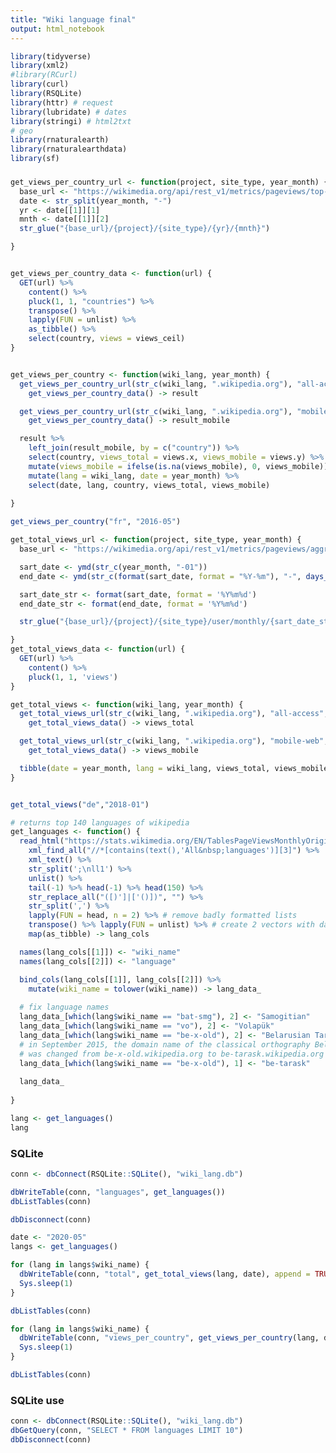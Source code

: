 ```yaml
---
title: "Wiki language final"
output: html_notebook
---
```



```r
library(tidyverse)
library(xml2)
#library(RCurl)
library(curl)
library(RSQLite)
library(httr) # request
library(lubridate) # dates
library(stringi) # html2txt
# geo
library(rnaturalearth)
library(rnaturalearthdata)
library(sf)
```


###


```r

get_views_per_country_url <- function(project, site_type, year_month) {
  base_url <- "https://wikimedia.org/api/rest_v1/metrics/pageviews/top-by-country"
  date <- str_split(year_month, "-")
  yr <- date[[1]][1]
  mnth <- date[[1]][2]
  str_glue("{base_url}/{project}/{site_type}/{yr}/{mnth}")

}


get_views_per_country_data <- function(url) {
  GET(url) %>%
    content() %>%
    pluck(1, 1, "countries") %>%
    transpose() %>%
    lapply(FUN = unlist) %>%
    as_tibble() %>%
    select(country, views = views_ceil)
}


get_views_per_country <- function(wiki_lang, year_month) {
  get_views_per_country_url(str_c(wiki_lang, ".wikipedia.org"), "all-access", year_month) %>%
    get_views_per_country_data() -> result

  get_views_per_country_url(str_c(wiki_lang, ".wikipedia.org"), "mobile-web", year_month) %>%
    get_views_per_country_data() -> result_mobile

  result %>%
    left_join(result_mobile, by = c("country")) %>%
    select(country, views_total = views.x, views_mobile = views.y) %>%
    mutate(views_mobile = ifelse(is.na(views_mobile), 0, views_mobile)) %>%
    mutate(lang = wiki_lang, date = year_month) %>%
    select(date, lang, country, views_total, views_mobile)
  
}

get_views_per_country("fr", "2016-05")
```

```r
get_total_views_url <- function(project, site_type, year_month) {
  base_url <- "https://wikimedia.org/api/rest_v1/metrics/pageviews/aggregate"

  sart_date <- ymd(str_c(year_month, "-01"))
  end_date <- ymd(str_c(format(sart_date, format = "%Y-%m"), "-", days_in_month(sart_date)))

  sart_date_str <- format(sart_date, format = '%Y%m%d')
  end_date_str <- format(end_date, format = '%Y%m%d')

  str_glue("{base_url}/{project}/{site_type}/user/monthly/{sart_date_str}/{end_date_str}")

}
get_total_views_data <- function(url) {
  GET(url) %>%
    content() %>%
    pluck(1, 1, 'views')
}

get_total_views <- function(wiki_lang, year_month) {
  get_total_views_url(str_c(wiki_lang, ".wikipedia.org"), "all-access", year_month) %>%
    get_total_views_data() -> views_total

  get_total_views_url(str_c(wiki_lang, ".wikipedia.org"), "mobile-web", year_month) %>%
    get_total_views_data() -> views_mobile

  tibble(date = year_month, lang = wiki_lang, views_total, views_mobile)
}


get_total_views("de","2018-01") 

```
```r
# returns top 140 languages of wikipedia
get_languages <- function() {
  read_html("https://stats.wikimedia.org/EN/TablesPageViewsMonthlyOriginalCombined.htm") %>%
    xml_find_all("//*[contains(text(),'All&nbsp;languages')][3]") %>%
    xml_text() %>%
    str_split(';\nll1') %>%
    unlist() %>%
    tail(-1) %>% head(-1) %>% head(150) %>%
    str_replace_all("([)']|['()])", "") %>%
    str_split(',') %>%
    lapply(FUN = head, n = 2) %>% # remove badly formatted lists
    transpose() %>% lapply(FUN = unlist) %>% # create 2 vectors with data
    map(as_tibble) -> lang_cols

  names(lang_cols[[1]]) <- "wiki_name"
  names(lang_cols[[2]]) <- "language"

  bind_cols(lang_cols[[1]], lang_cols[[2]]) %>%
    mutate(wiki_name = tolower(wiki_name)) -> lang_data_
  
  # fix language names
  lang_data_[which(lang$wiki_name == "bat-smg"), 2] <- "Samogitian"
  lang_data_[which(lang$wiki_name == "vo"), 2] <- "Volapük"
  lang_data_[which(lang$wiki_name == "be-x-old"), 2] <- "Belarusian Taraškievica"
  # in September 2015, the domain name of the classical orthography Belarusian Wikipedias 
  # was changed from be-x-old.wikipedia.org to be-tarask.wikipedia.org
  lang_data_[which(lang$wiki_name == "be-x-old"), 1] <- "be-tarask"
  
  lang_data_
    
}

lang <- get_languages()
lang
```


### SQLite

```r
conn <- dbConnect(RSQLite::SQLite(), "wiki_lang.db")
```


```r
dbWriteTable(conn, "languages", get_languages())
dbListTables(conn)
```

```r
dbDisconnect(conn)
```



```r
date <- "2020-05"
langs <- get_languages()

for (lang in langs$wiki_name) {
  dbWriteTable(conn, "total", get_total_views(lang, date), append = TRUE)
  Sys.sleep(1)
}

dbListTables(conn)
```

```r
for (lang in langs$wiki_name) {
  dbWriteTable(conn, "views_per_country", get_views_per_country(lang, date), append = TRUE)
  Sys.sleep(1)
}

dbListTables(conn)
```


### SQLite use
```r
conn <- dbConnect(RSQLite::SQLite(), "wiki_lang.db")
dbGetQuery(conn, "SELECT * FROM languages LIMIT 10")
dbDisconnect(conn)
```
